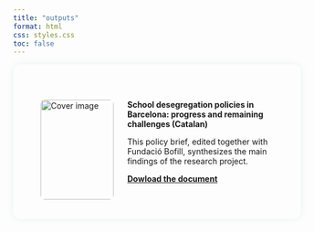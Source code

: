 ```yaml
---
title: "outputs"
format: html
css: styles.css
toc: false
---
```


::::: {.publication-card style="display: flex; background-color: #fdfdfd; box-shadow: 0 0px 12px rgba(54,142,138,0.1); padding: 3rem; border-radius: 12px;"}
::: {style="flex: 1; margin-right: 1.5rem;"}
<img src="images/cover.jpeg" alt="Cover image" style="width: 100%; max-width: 250px; border-radius: 8px;"/>
:::

::: {style="flex: 2;"}
**School desegregation policies in Barcelona: progress and remaining challenges (Catalan)**

This policy brief, edited together with Fundació Bofill, synthesizes the main findings of the research project.

[**Dowload the document**](https://fundaciobofill.cat/uploads/docs/6/m/r/wh0-politiquesdesegregacioescolarabarcelona_adriazacncajo_2aed.pdf)
:::
:::::
